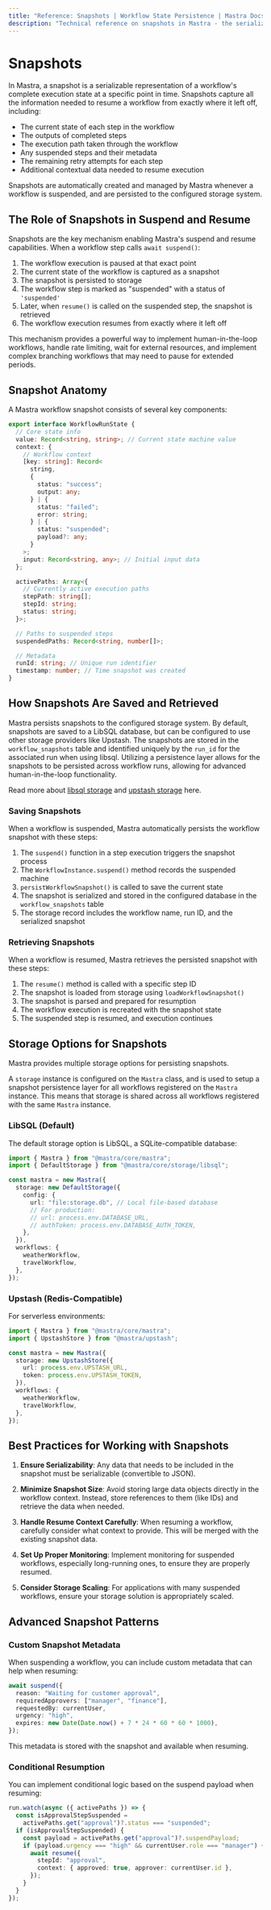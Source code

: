 ```yaml
---
title: "Reference: Snapshots | Workflow State Persistence | Mastra Docs"
description: "Technical reference on snapshots in Mastra - the serialized workflow state that enables suspend and resume functionality"
---
```


# Snapshots

In Mastra, a snapshot is a serializable representation of a workflow's complete execution state at a specific point in time. Snapshots capture all the information needed to resume a workflow from exactly where it left off, including:

- The current state of each step in the workflow
- The outputs of completed steps
- The execution path taken through the workflow
- Any suspended steps and their metadata
- The remaining retry attempts for each step
- Additional contextual data needed to resume execution

Snapshots are automatically created and managed by Mastra whenever a workflow is suspended, and are persisted to the configured storage system.

## The Role of Snapshots in Suspend and Resume

Snapshots are the key mechanism enabling Mastra's suspend and resume capabilities. When a workflow step calls `await suspend()`:

1. The workflow execution is paused at that exact point
2. The current state of the workflow is captured as a snapshot
3. The snapshot is persisted to storage
4. The workflow step is marked as "suspended" with a status of `'suspended'`
5. Later, when `resume()` is called on the suspended step, the snapshot is retrieved
6. The workflow execution resumes from exactly where it left off

This mechanism provides a powerful way to implement human-in-the-loop workflows, handle rate limiting, wait for external resources, and implement complex branching workflows that may need to pause for extended periods.

## Snapshot Anatomy

A Mastra workflow snapshot consists of several key components:

```typescript
export interface WorkflowRunState {
  // Core state info
  value: Record<string, string>; // Current state machine value
  context: {
    // Workflow context
    [key: string]: Record<
      string,
      {
        status: "success";
        output: any;
      } | {
        status: "failed";
        error: string;
      } | {
        status: "suspended";
        payload?: any;
      }
    >;
    input: Record<string, any>; // Initial input data
  };

  activePaths: Array<{
    // Currently active execution paths
    stepPath: string[];
    stepId: string;
    status: string;
  }>;

  // Paths to suspended steps
  suspendedPaths: Record<string, number[]>;

  // Metadata
  runId: string; // Unique run identifier
  timestamp: number; // Time snapshot was created
}
```

## How Snapshots Are Saved and Retrieved

Mastra persists snapshots to the configured storage system. By default, snapshots are saved to a LibSQL database, but can be configured to use other storage providers like Upstash.
The snapshots are stored in the `workflow_snapshots` table and identified uniquely by the `run_id` for the associated run when using libsql.
Utilizing a persistence layer allows for the snapshots to be persisted across workflow runs, allowing for advanced human-in-the-loop functionality.

Read more about [libsql storage](../storage/libsql.mdx) and [upstash storage](../storage/upstash.mdx) here.

### Saving Snapshots

When a workflow is suspended, Mastra automatically persists the workflow snapshot with these steps:

1. The `suspend()` function in a step execution triggers the snapshot process
2. The `WorkflowInstance.suspend()` method records the suspended machine
3. `persistWorkflowSnapshot()` is called to save the current state
4. The snapshot is serialized and stored in the configured database in the `workflow_snapshots` table
5. The storage record includes the workflow name, run ID, and the serialized snapshot

### Retrieving Snapshots

When a workflow is resumed, Mastra retrieves the persisted snapshot with these steps:

1. The `resume()` method is called with a specific step ID
2. The snapshot is loaded from storage using `loadWorkflowSnapshot()`
3. The snapshot is parsed and prepared for resumption
4. The workflow execution is recreated with the snapshot state
5. The suspended step is resumed, and execution continues

## Storage Options for Snapshots

Mastra provides multiple storage options for persisting snapshots.

A `storage` instance is configured on the `Mastra` class, and is used to setup a snapshot persistence layer for all workflows registered on the `Mastra` instance.
This means that storage is shared across all workflows registered with the same `Mastra` instance.

### LibSQL (Default)

The default storage option is LibSQL, a SQLite-compatible database:

```typescript
import { Mastra } from "@mastra/core/mastra";
import { DefaultStorage } from "@mastra/core/storage/libsql";

const mastra = new Mastra({
  storage: new DefaultStorage({
    config: {
      url: "file:storage.db", // Local file-based database
      // For production:
      // url: process.env.DATABASE_URL,
      // authToken: process.env.DATABASE_AUTH_TOKEN,
    },
  }),
  workflows: {
    weatherWorkflow,
    travelWorkflow,
  },
});
```

### Upstash (Redis-Compatible)

For serverless environments:

```typescript
import { Mastra } from "@mastra/core/mastra";
import { UpstashStore } from "@mastra/upstash";

const mastra = new Mastra({
  storage: new UpstashStore({
    url: process.env.UPSTASH_URL,
    token: process.env.UPSTASH_TOKEN,
  }),
  workflows: {
    weatherWorkflow,
    travelWorkflow,
  },
});
```

## Best Practices for Working with Snapshots

1. **Ensure Serializability**: Any data that needs to be included in the snapshot must be serializable (convertible to JSON).

2. **Minimize Snapshot Size**: Avoid storing large data objects directly in the workflow context. Instead, store references to them (like IDs) and retrieve the data when needed.

3. **Handle Resume Context Carefully**: When resuming a workflow, carefully consider what context to provide. This will be merged with the existing snapshot data.

4. **Set Up Proper Monitoring**: Implement monitoring for suspended workflows, especially long-running ones, to ensure they are properly resumed.

5. **Consider Storage Scaling**: For applications with many suspended workflows, ensure your storage solution is appropriately scaled.

## Advanced Snapshot Patterns

### Custom Snapshot Metadata

When suspending a workflow, you can include custom metadata that can help when resuming:

```typescript
await suspend({
  reason: "Waiting for customer approval",
  requiredApprovers: ["manager", "finance"],
  requestedBy: currentUser,
  urgency: "high",
  expires: new Date(Date.now() + 7 * 24 * 60 * 60 * 1000),
});
```

This metadata is stored with the snapshot and available when resuming.

### Conditional Resumption

You can implement conditional logic based on the suspend payload when resuming:

```typescript
run.watch(async ({ activePaths }) => {
  const isApprovalStepSuspended =
    activePaths.get("approval")?.status === "suspended";
  if (isApprovalStepSuspended) {
    const payload = activePaths.get("approval")?.suspendPayload;
    if (payload.urgency === "high" && currentUser.role === "manager") {
      await resume({
        stepId: "approval",
        context: { approved: true, approver: currentUser.id },
      });
    }
  }
});
```